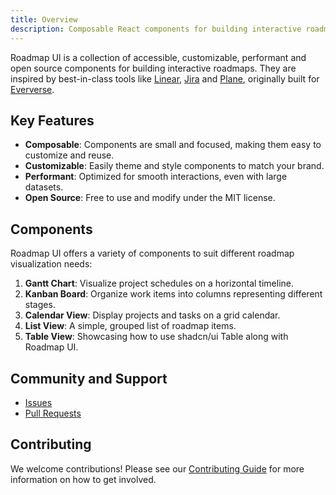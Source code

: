 ```yaml
---
title: Overview
description: Composable React components for building interactive roadmaps.
---
```


Roadmap UI is a collection of accessible, customizable, performant and open source components for building interactive roadmaps. They are inspired by best-in-class tools like [Linear](https://linear.app/), [Jira](https://www.atlassian.com/software/jira) and [Plane](https://plane.so/), originally built for [Eververse](https://www.eververse.ai/).

## Key Features

- **Composable**: Components are small and focused, making them easy to customize and reuse.
- **Customizable**: Easily theme and style components to match your brand.
- **Performant**: Optimized for smooth interactions, even with large datasets.
- **Open Source**: Free to use and modify under the MIT license.

## Components

Roadmap UI offers a variety of components to suit different roadmap visualization needs:

1. **Gantt Chart**: Visualize project schedules on a horizontal timeline.
2. **Kanban Board**: Organize work items into columns representing different stages.
3. **Calendar View**: Display projects and tasks on a grid calendar.
4. **List View**: A simple, grouped list of roadmap items.
5. **Table View**: Showcasing how to use shadcn/ui Table along with Roadmap UI.

## Community and Support

- [Issues](https://github.com/haydenbleasel/roadmap-ui/issues)
- [Pull Requests](https://github.com/haydenbleasel/roadmap-ui/pulls)

## Contributing

We welcome contributions! Please see our [Contributing Guide](https://github.com/haydenbleasel/roadmap-ui/blob/main/CONTRIBUTING.md) for more information on how to get involved.
